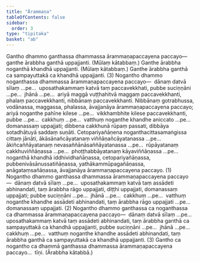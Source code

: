 ```yaml
---
title: "Ārammaṇa"
tableOfContents: false
sidebar:
  order: 3
type: "tipitaka"
basket: "ab"
---
```



<DynamicBreadcrumb />

<Division number="21">

<Paragraph number="1658">
Gantho dhammo ganthassa dhammassa ārammaṇapaccayena paccayo—  ganthe ārabbha ganthā uppajjanti. (Mūlaṃ kātabbaṃ.) Ganthe ārabbha noganthā khandhā uppajjanti. (Mūlaṃ kātabbaṃ.) Ganthe ārabbha ganthā ca sampayuttakā ca khandhā uppajjanti. (3)
</Paragraph>

</Division>
<Division number="22">

<Paragraph number="1659">
Nogantho dhammo noganthassa dhammassa ārammaṇapaccayena paccayo—  dānaṃ datvā sīlaṃ …pe…  uposathakammaṃ katvā taṃ paccavekkhati, pubbe suciṇṇāni …pe…  jhānā …pe…  ariyā maggā vuṭṭhahitvā maggaṃ paccavekkhanti, phalaṃ paccavekkhanti, nibbānaṃ paccavekkhanti. Nibbānaṃ gotrabhussa, vodānassa, maggassa, phalassa, āvajjanāya ārammaṇapaccayena paccayo; ariyā noganthe pahīne kilese …pe…  vikkhambhite kilese paccavekkhanti, pubbe …pe…  cakkhuṃ …pe…  vatthuṃ noganthe khandhe aniccato …pe…  domanassaṃ uppajjati; dibbena cakkhunā rūpaṃ passati, dibbāya sotadhātuyā saddaṃ suṇāti. Cetopariyañāṇena noganthacittasamaṅgissa cittaṃ jānāti, ākāsānañcāyatanaṃ viññāṇañcāyatanassa …pe…  ākiñcaññāyatanaṃ nevasaññānāsaññāyatanassa …pe…  rūpāyatanaṃ cakkhuviññāṇassa …pe…  phoṭṭhabbāyatanaṃ kāyaviññāṇassa …pe…  noganthā khandhā iddhividhañāṇassa, cetopariyañāṇassa, pubbenivāsānussatiñāṇassa, yathākammūpagañāṇassa, anāgataṃsañāṇassa, āvajjanāya ārammaṇapaccayena paccayo. (1)
</Paragraph>

<Paragraph number="1660">
Nogantho dhammo ganthassa dhammassa ārammaṇapaccayena paccayo—  dānaṃ datvā sīlaṃ …pe…  uposathakammaṃ katvā taṃ assādeti abhinandati, taṃ ārabbha rāgo uppajjati, diṭṭhi uppajjati, domanassaṃ uppajjati; pubbe suciṇṇāni …pe…  jhānā …pe…  cakkhuṃ …pe…  vatthuṃ noganthe khandhe assādeti abhinandati, taṃ ārabbha rāgo uppajjati …pe…  domanassaṃ uppajjati. (2)
</Paragraph>

<Paragraph number="1661">
Nogantho dhammo ganthassa ca noganthassa ca dhammassa ārammaṇapaccayena paccayo—  dānaṃ datvā sīlaṃ …pe…  uposathakammaṃ katvā taṃ assādeti abhinandati, taṃ ārabbha ganthā ca sampayuttakā ca khandhā uppajjanti, pubbe suciṇṇāni …pe…  jhānā …pe…  cakkhuṃ …pe…  vatthuṃ noganthe khandhe assādeti abhinandati, taṃ ārabbha ganthā ca sampayuttakā ca khandhā uppajjanti. (3)
</Paragraph>

<Paragraph number="1662">
Gantho ca nogantho ca dhammā ganthassa dhammassa ārammaṇapaccayena paccayo…  tīṇi. (Ārabbha kātabbā.)
</Paragraph>
</Division>